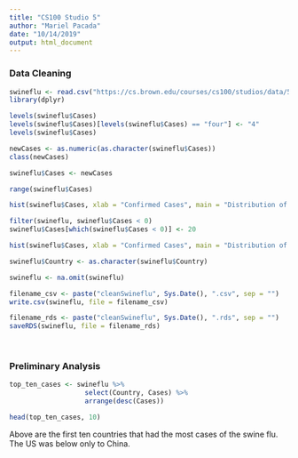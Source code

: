 ```yaml
---
title: "CS100 Studio 5"
author: "Mariel Pacada"
date: "10/14/2019"
output: html_document
---
```


### Data Cleaning

```r
swineflu <- read.csv("https://cs.brown.edu/courses/cs100/studios/data/5/swineflu_mod.csv")
library(dplyr)
```

```r
levels(swineflu$Cases)
levels(swineflu$Cases)[levels(swineflu$Cases) == "four"] <- "4"
levels(swineflu$Cases)

newCases <- as.numeric(as.character(swineflu$Cases))
class(newCases)

swineflu$Cases <- newCases

range(swineflu$Cases)
```

```r
hist(swineflu$Cases, xlab = "Confirmed Cases", main = "Distribution of Cases")
```

```r
filter(swineflu, swineflu$Cases < 0)
swineflu$Cases[which(swineflu$Cases < 0)] <- 20
```

```r
hist(swineflu$Cases, xlab = "Confirmed Cases", main = "Distribution of Cases")
```

```r
swineflu$Country <- as.character(swineflu$Country)
```

```r
swineflu <- na.omit(swineflu)
```

```r
filename_csv <- paste("cleanSwineflu", Sys.Date(), ".csv", sep = "")
write.csv(swineflu, file = filename_csv)

filename_rds <- paste("cleanSwineflu", Sys.Date(), ".rds", sep = "")
saveRDS(swineflu, file = filename_rds)
```

&nbsp;

### Preliminary Analysis

```r
top_ten_cases <- swineflu %>%
                   select(Country, Cases) %>%
                   arrange(desc(Cases))

head(top_ten_cases, 10)
```
Above are the first ten countries that had the most cases of the swine flu. The US was below only to China.

```r


```